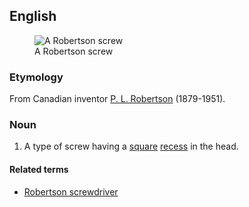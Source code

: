 ==English==
[[Image:Robertson_screw.jpg|thumb|A Robertson screw]]

===Etymology===
From Canadian inventor [[w:P._L._Robertson|P. L. Robertson]] (1879-1951).

===Noun===
{{en-noun|sg=[[Robertson]] [[screw]]}}

# A type of screw having a [[square]] [[recess]] in the head.

====Related terms====
*[[Robertson screwdriver]]